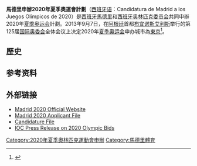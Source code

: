 {{Olympic bid|2020|夏季|
| Paralympics = yes
| logo = [[File:Madrid_2020_Olympic_bid_logo.svg|200px]]
| winner = <!-- City that won the bid -->
| runner-up = <!-- City that came in second place (also on the shortlist) -->
| shortlisted1 = 伊斯坦堡
| shortlisted2 = 馬德里
| shortlisted3 = 東京
| fullname = [[西班牙|西班牙]][[馬德里|馬德里]]
| chair = 
| committee = [[西班牙奧林匹克委員會|西班牙奧林匹克委員會]] 
| history = 
}}
'''馬德里申辦2020年夏季奧運會計劃'''（[[西班牙语|西班牙语]]：Candidatura de Madrid a los Juegos Olímpicos de 2020）是[[西班牙|西班牙]][[馬德里|馬德里]]和[[西班牙奥林匹克委员会|西班牙奥林匹克委员会]]共同申辦2020年[[夏季奥运会|夏季奥运会]]計劃。2013年9月7日，在[[阿根廷|阿根廷]]首都[[布宜诺斯艾利斯|布宜诺斯艾利斯]]举行的第125届[[国际奥委会|国际奥委会]]全体会议上决定2020年[[夏季奥运会|夏季奥运会]]申办城市為[[東京|東京]]<ref name=ioc>{{cite web|url=http://www.olympic.org/news/ioc-selects-three-cities-as-candidates-for-the-2020-olympic-games/166288 |title=IOC selects three cities as Candidates for the 2020 Olympic Games  |publisher= International Olympics Committee |date= May 24, 2012 |accessdate= July 23, 2012}}</ref>。

== 歷史 ==

==参考资料==
{{reflist}}

==外部链接==
*[http://www.madrid2020.es/en/ Madrid 2020 Official Website] {{Wayback|url=http://www.madrid2020.es/en/ |date=20130805170944 }}
*[http://www.madrid2020.es/wp-content/uploads/2012/02/q_m2020.pdf Madrid 2020 Applicant File] {{Wayback|url=http://www.madrid2020.es/wp-content/uploads/2012/02/q_m2020.pdf |date=20120626145338 }}
*[http://www.madrid2020.es/en/seccion/candidatura/ Candidature File] {{Wayback|url=http://www.madrid2020.es/en/seccion/candidatura/ |date=20130624042009 }}
*[http://www.olympic.org/host-city-election?articlenewsgroup=-1&articleid=153973 IOC Press Release on 2020 Olympic Bids]

{{2020年夏季奧林匹克運動會申辦}}
{{奧林匹克運動會申辦}}

[[Category:2020年夏季奧林匹克運動會申辦|Category:2020年夏季奧林匹克運動會申辦]]
[[Category:馬德里體育|Category:馬德里體育]]